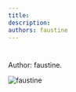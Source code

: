 ```yaml
---
title: 
description:
authors: faustine
---
```


<style global jsx>{`
  img {
    aspect-ratio: 12/6.3;
    object-fit: contain;
  }
`}</style>

#

Author: faustine.

![faustine](/images/five-boro-bike-tour/faustine.jpg "faustine")